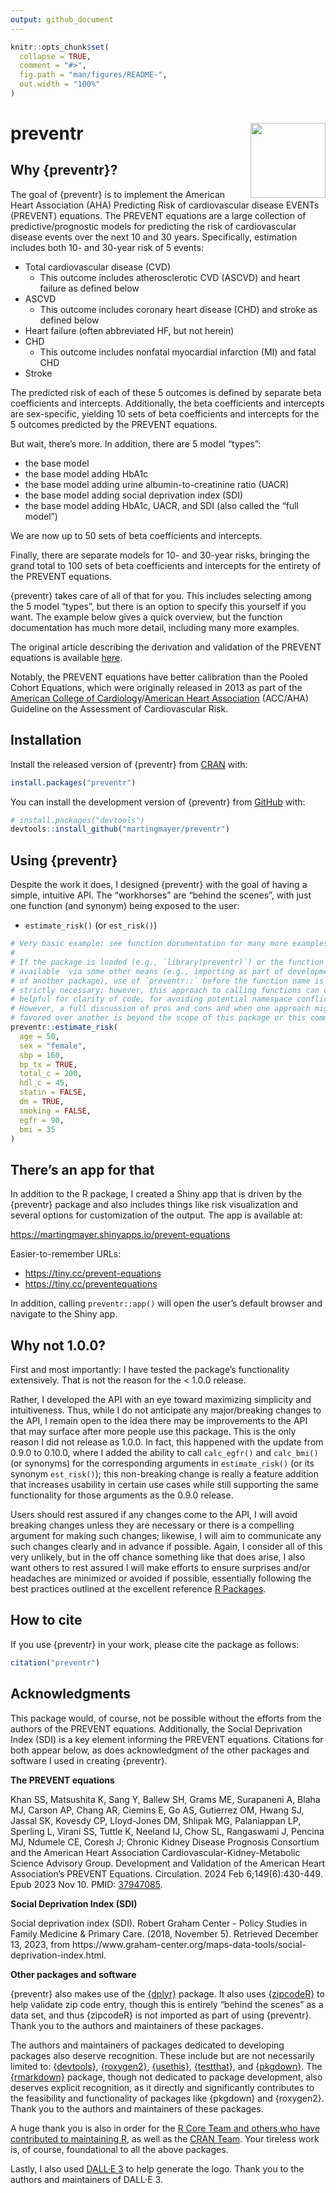```yaml
---
output: github_document
---
```


<!-- README.md is generated from README.Rmd. Please edit that file -->

```r
knitr::opts_chunk$set(
  collapse = TRUE,
  comment = "#>",
  fig.path = "man/figures/README-",
  out.width = "100%"
)
```

# preventr <img src="man/figures/logo.png" align="right" height="120" alt="" />

<!-- badges: start -->
<!-- badges: end -->

## Why {preventr}?

The goal of {preventr} is to implement the American Heart Association (AHA) Predicting Risk of cardiovascular disease EVENTs (PREVENT) equations. The PREVENT equations are a large collection of predictive/prognostic models for predicting the risk of cardiovascular disease events over the next 10 and 30 years. Specifically, estimation includes both 10- and 30-year risk of 5 events:

- Total cardiovascular disease (CVD)
  - This outcome includes atherosclerotic CVD (ASCVD) and heart failure as 
    defined below
- ASCVD
  - This outcome includes coronary heart disease (CHD) and stroke as defined below
- Heart failure (often abbreviated HF, but not herein)
- CHD
  - This outcome includes nonfatal myocardial infarction (MI) and fatal CHD
- Stroke

The predicted risk of each of these 5 outcomes is defined by separate beta coefficients and intercepts. Additionally, the beta coefficients and intercepts are sex-specific, yielding 10 sets of beta coefficients and intercepts for the 5 outcomes predicted by the PREVENT equations. 

But wait, there's more. In addition, there are 5 model "types":

- the base model
- the base model adding HbA1c
- the base model adding urine albumin-to-creatinine ratio (UACR)
- the base model adding social deprivation index (SDI)
- the base model adding HbA1c, UACR, and SDI (also called the "full model")

We are now up to 50 sets of beta coefficients and intercepts.

Finally, there are separate models for 10- and 30-year risks, bringing the grand total to 100 sets of beta coefficients and intercepts for the entirety of the PREVENT equations.

{preventr} takes care of all of that for you. This includes selecting among the 5 model "types", but there is an option to specify this yourself if you want. The example below gives a quick overview, but the function documentation has much more detail, including many more examples.

The original article describing the derivation and validation of the PREVENT equations is available [here](https://pubmed.ncbi.nlm.nih.gov/37947085/).

Notably, the PREVENT equations have better calibration than the Pooled Cohort Equations, which were originally released in 2013 as part of the [American College of Cardiology](https://pubmed.ncbi.nlm.nih.gov/24239921/)/[American Heart Association](https://pubmed.ncbi.nlm.nih.gov/24222018/) (ACC/AHA) Guideline on the Assessment of Cardiovascular Risk.

## Installation

Install the released version of {preventr} from [CRAN](https://CRAN.R-project.org) with:

``` r
install.packages("preventr")
```

You can install the development version of {preventr} from [GitHub](https://github.com/) with:

``` r
# install.packages("devtools")
devtools::install_github("martingmayer/preventr")
```

## Using {preventr}

Despite the work it does, I designed {preventr} with the goal of having a simple, 
intuitive API. The "workhorses" are "behind the scenes", with just one function 
(and synonym) being exposed to the user:

- `estimate_risk()` (or `est_risk()`) 

```r

# Very basic example; see function documentation for many more examples
# 
# If the package is loaded (e.g., `library(preventr)`) or the function is made 
# available  via some other means (e.g., importing as part of development 
# of another package), use of `preventr::` before the function name is not
# strictly necessary; however, this approach to calling functions can often be
# helpful for clarity of code, for avoiding potential namespace conflicts, etc. 
# However, a full discussion of pros and cons and when one approach might be
# favored over another is beyond the scope of this package or this comment.
preventr::estimate_risk(
  age = 50,
  sex = "female",
  sbp = 160,
  bp_tx = TRUE,
  total_c = 200,
  hdl_c = 45,
  statin = FALSE,
  dm = TRUE,
  smoking = FALSE,
  egfr = 90,
  bmi = 35
)

```

## There's an app for that

In addition to the R package, I created a Shiny app that is driven by the 
{preventr} package and also includes things like risk visualization and several
options for customization of the output. The app is available at:

[https://martingmayer.shinyapps.io/prevent-equations](https://martingmayer.shinyapps.io/prevent-equations)     
    
Easier-to-remember URLs: 

- [https://tiny.cc/prevent-equations](https://tiny.cc/prevent-equations)
- [https://tiny.cc/preventequations](https://tiny.cc/preventequations)

In addition, calling `preventr::app()` will open the user's
default browser and navigate to the Shiny app.

## Why not 1.0.0?

First and most importantly: I have tested the package's functionality extensively. That is not the reason for the < 1.0.0 release. 

Rather, I developed the API with an eye toward maximizing simplicity and intuitiveness. Thus, while I do not anticipate any major/breaking changes to the API, I remain open to the idea there may be improvements to the API that may surface after more people use this package. This is the only reason I did not release as 1.0.0. In fact, this happened with the update from 0.9.0 to 0.10.0, where I added the ability to call `calc_egfr()` and `calc_bmi()` (or synonyms) for the corresponding arguments in `estimate_risk()` (or its synonym `est_risk()`); this non-breaking change is really a feature addition that increases usability in certain use cases while still supporting the same
functionality for those arguments as the 0.9.0 release.

Users should rest assured if any changes come to the API, I will avoid breaking changes unless they are necessary or there is a compelling argument for making such changes; likewise, I will aim to communicate any such changes clearly and in advance if possible. Again, I consider all of this very unlikely, but in the off chance something like that does arise, I also want others to rest assured I will make efforts to ensure surprises and/or headaches are minimized or avoided if possible, essentially following the best practices outlined at the excellent reference [R Packages](https://r-pkgs.org/lifecycle.html).

## How to cite

If you use {preventr} in your work, please cite the package as follows: 

```r
citation("preventr")
```

## Acknowledgments

This package would, of course, not be possible without the efforts from the authors of the PREVENT equations. Additionally, the Social Deprivation Index (SDI) is a key element informing the PREVENT equations. Citations for both appear below, as does acknowledgment of the other packages and software I used in creating {preventr}. 

**The PREVENT equations**

Khan SS, Matsushita K, Sang Y, Ballew SH, Grams ME, Surapaneni A, Blaha MJ, Carson AP, Chang AR, Ciemins E, Go AS, Gutierrez OM, Hwang SJ, Jassal SK, Kovesdy CP, Lloyd-Jones DM, Shlipak MG, Palaniappan LP, Sperling L, Virani SS, Tuttle K, Neeland IJ, Chow SL, Rangaswami J, Pencina MJ, Ndumele CE, Coresh J; Chronic Kidney Disease Prognosis Consortium and the American Heart Association Cardiovascular-Kidney-Metabolic Science Advisory Group. Development and Validation of the American Heart Association's PREVENT Equations. Circulation. 2024 Feb 6;149(6):430-449. Epub 2023 Nov 10. PMID: [37947085](https://pubmed.ncbi.nlm.nih.gov/37947085/).

**Social Deprivation Index (SDI)**

Social deprivation index (SDI). Robert Graham Center - Policy Studies in Family Medicine & Primary Care. (2018, November 5). Retrieved December 13, 2023, from https://www.graham-center.org/maps-data-tools/social-deprivation-index.html.

**Other packages and software**

{preventr} also makes use of the [{dplyr}](https://CRAN.R-project.org/package=dplyr) package. It also uses [{zipcodeR}](https://CRAN.R-project.org/package=zipcodeR) to help validate zip code entry, though this is entirely "behind the scenes" as a data set, and thus {zipcodeR} is not imported as part of using {preventr}. Thank you to the authors and maintainers of these packages. 

The authors and maintainers of packages dedicated to developing packages also deserve recognition. These include but are not necessarily limited to: [{devtools}](https://CRAN.R-project.org/package=devtools), [{roxygen2}](https://CRAN.R-project.org/package=roxygen2), [{usethis}](https://CRAN.R-project.org/package=usethis), [{testthat}](https://CRAN.R-project.org/package=testthat), and [{pkgdown}](https://CRAN.R-project.org/package=pkgdown). The  [{rmarkdown}](https://CRAN.R-project.org/package=rmarkdown) package, though not dedicated to package development, also deserves explicit recognition, as it directly and significantly contributes to the feasibility and functionality of packages like {pkgdown} and {roxygen2}. Thank you to the authors and maintainers of these packages.

A huge thank you is also in order for the [R Core Team and others who have contributed to maintaining R](https://www.r-project.org/contributors.html), as well as the [CRAN Team](https://CRAN.R-project.org/CRAN_team.htm). Your tireless work is, of course, foundational to all the above packages.

Lastly, I also used [DALL·E 3](https://openai.com/dall-e-3) to help generate the logo. Thank you to the authors and maintainers of DALL·E 3.